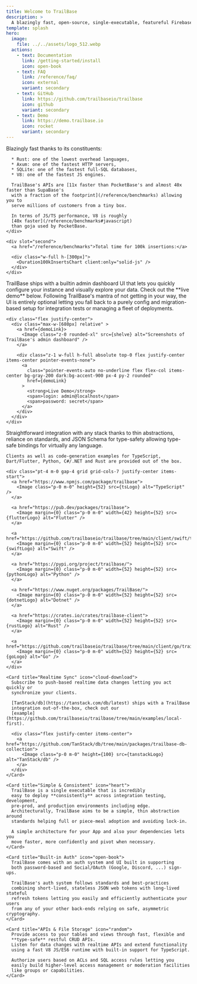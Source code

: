 ```yaml
---
title: Welcome to TrailBase
description: >
  A blazingly fast, open-source, single-executable, featureful Firebase alternative.
template: splash
hero:
  image:
    file: ../../assets/logo_512.webp
  actions:
    - text: Documentation
      link: /getting-started/install
      icon: open-book
    - text: FAQ
      link: /reference/faq/
      icon: external
      variant: secondary
    - text: GitHub
      link: https://github.com/trailbaseio/trailbase
      icon: github
      variant: secondary
    - text: Demo
      link: https://demo.trailbase.io
      icon: rocket
      variant: secondary
---
```







<div class="flex flex-col gap-4">

  <SplitCard title="Performance" icon="rocket">
    <div slot="first">
      Blazingly fast thanks to its constituents:

      * Rust: one of the lowest overhead languages,
      * Axum: one of the fastest HTTP servers,
      * SQLite: one of the fastest full-SQL databases,
      * V8: one of the fastest JS engines.

      TrailBase's APIs are [11x faster than PocketBase's and almost 40x faster than SupaBase's
      with a fraction of the footprint](/reference/benchmarks) allowing you to
      serve millions of customers from a tiny box.

      In terms of JS/TS performance, V8 is roughly
      [40x faster](/reference/benchmarks#javascript)
      than goja used by PocketBase.
    </div>

    <div slot="second">
      <a href="/reference/benchmarks">Total time for 100k insertions:</a>

      <div class="w-full h-[300px]">
        <Duration100kInsertsChart client:only="solid-js" />
      </div>
    </div>
  </SplitCard>

  <Card title="Admin Dashboard" icon="setting">
    TrailBase ships with a builtin admin dashboard UI that lets you quickly
    configure your instance and visually explore your data.
    Check out the **live demo** below.
    Following TrailBase's mantra of not getting in your way, the UI is
    entirely optional letting you fall back to a purely config and
    migration-based setup for integration tests or managing a fleet of
    deployments.

    <div class="flex justify-center">
      <div class="max-w-[680px] relative" >
        <a href={demoLink}>
          <Image class="z-0 rounded-xl" src={shelve} alt="Screenshots of TrailBase's admin dashboard" />
        </a>

        <div class="z-1 w-full h-full absolute top-0 flex justify-center items-center pointer-events-none">
          <a
            class="pointer-events-auto no-underline flex flex-col items-center bg-gray-200 dark:bg-accent-900 px-4 py-2 rounded"
            href={demoLink}
          >
            <strong>Live Demo</strong>
            <span>login: admin@localhost</span>
            <span>password: secret</span>
          </a>
        </div>
      </div>
    </div>
  </Card>

  <Card title="Integrations" icon="puzzle">
    Straightforward integration with any stack thanks to thin abstractions,
    reliance on standards, and JSON Schema for type-safety allowing type-safe
    bindings for virtually any language.

    Clients as well as code-generation examples for TypeScript,
    Dart/Flutter, Python, C#/.NET and Rust are provided out of the box.

    <div class="pt-4 m-0 gap-4 grid grid-cols-7 justify-center items-start">
      <a href="https://www.npmjs.com/package/trailbase">
        <Image class="p-0 m-0" height={52} src={tsLogo} alt="TypeScript" />
      </a>

      <a href="https://pub.dev/packages/trailbase">
        <Image margin={0} class="p-0 m-0" width={42} height={52} src={flutterLogo} alt="Flutter" />
      </a>

      <a href="https://github.com/trailbaseio/trailbase/tree/main/client/swift/trailbase">
        <Image margin={0} class="p-0 m-0" width={52} height={52} src={swiftLogo} alt="Swift" />
      </a>

      <a href="https://pypi.org/project/trailbase/">
        <Image margin={0} class="p-0 m-0" width={52} height={52} src={pythonLogo} alt="Python" />
      </a>

      <a href="https://www.nuget.org/packages/TrailBase/">
        <Image margin={0} class="p-0 m-0" width={52} height={52} src={dotnetLogo} alt="Dotnet" />
      </a>

      <a href="https://crates.io/crates/trailbase-client">
        <Image margin={0} class="p-0 m-0" width={52} height={52} src={rustLogo} alt="Rust" />
      </a>

      <a href="https://github.com/trailbaseio/trailbase/tree/main/client/go/trailbase">
        <Image margin={0} class="p-0 m-0" width={52} height={52} src={goLogo} alt="Go" />
      </a>
    </div>
  </Card>

  <CardGrid>

    <Card title="Realtime Sync" icon="cloud-download">
      Subscribe to push-based realtime data changes letting you act quickly or
      synchronize your clients.

      [TanStack/db](https://tanstack.com/db/latest) ships with a TrailBase
      integration out-of-the-box, check out our
      [example](https://github.com/trailbaseio/trailbase/tree/main/examples/local-first).

      <div class="flex justify-center items-center">
        <a href="https://github.com/TanStack/db/tree/main/packages/trailbase-db-collection">
          <Image class="p-0 m-0" height={100} src={tanstackLogo} alt="TanStack/db" />
        </a>
      </div>
    </Card>

    <Card title="Simple & Consistent" icon="heart">
      TrailBase is a single executable that is incredibly
      easy to deploy **consistently** across integration testing, development,
      pre-prod, and production environments including edge.
      Architecturally, TrailBase aims to be a simple, thin abstraction around
      standards helping full or piece-meal adoption and avoiding lock-in.

      A simple architecture for your App and also your dependencies lets you
      move faster, more confidently and pivot when necessary.
    </Card>

    <Card title="Built-in Auth" icon="open-book">
      TrailBase comes with an auth system and UI built in supporting
      both password-based and Social/OAuth (Google, Discord, ...) sign-ups.

      TrailBase's auth system follows standards and best-practices
      combining short-lived, stateless JSON web tokens with long-lived stateful
      refresh tokens letting you easily and efficiently authenticate your users
      from any of your other back-ends relying on safe, asymmetric cryptography.
    </Card>

    <Card title="APIs & File Storage" icon="random">
      Provide access to your tables and views through fast, flexible and
      **type-safe** restful CRUD APIs.
      Listen for data changes with realtime APIs and extend functionality
      using a fast V8 JS/ES6 runtime with built-in support for TypeScript.

      Authorize users based on ACLs and SQL access rules letting you
      easily build higher-level access management or moderation facilities
      like groups or capabilities.
    </Card>

  </CardGrid>

<div class="h-12" />

</div>
